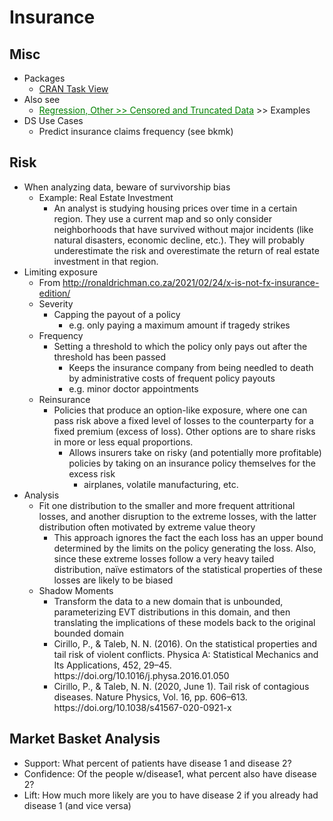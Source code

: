 # Insurance {#sec-insur .unnumbered}

## Misc {#sec-insur-misc .unnumbered}

-   Packages
    -   [CRAN Task View](https://cran.r-project.org/web/views/ActuarialScience.html)
-   Also see
    -   [Regression, Other \>\> Censored and Truncated Data](https://ercbk.github.io/Data-Science-Notebook/qmd/regression-other.html#sec-reg-other-censtrunc){style="color: green"} \>\> Examples
-   DS Use Cases
    -   Predict insurance claims frequency (see bkmk)

## Risk {#sec-insur-risk .unnumbered}

-   When analyzing data, beware of survivorship bias
    -   Example: Real Estate Investment
        -   An analyst is studying housing prices over time in a certain region. They use a current map and so only consider neighborhoods that have survived without major incidents (like natural disasters, economic decline, etc.). They will probably underestimate the risk and overestimate the return of real estate investment in that region.
-   Limiting exposure
    -   From <http://ronaldrichman.co.za/2021/02/24/x-is-not-fx-insurance-edition/>
    -   Severity
        -   Capping the payout of a policy
            -   e.g. only paying a maximum amount if tragedy strikes
    -   Frequency
        -   Setting a threshold to which the policy only pays out after the threshold has been passed
            -   Keeps the insurance company from being needled to death by administrative costs of frequent policy payouts
            -   e.g. minor doctor appointments
    -   Reinsurance
        -   Policies that produce an option-like exposure, where one can pass risk above a fixed level of losses to the counterparty for a fixed premium (excess of loss). Other options are to share risks in more or less equal proportions.
            -   Allows insurers take on risky (and potentially more profitable) policies by taking on an insurance policy themselves for the excess risk
                -   airplanes, volatile manufacturing, etc.
-   Analysis
    -   Fit one distribution to the smaller and more frequent attritional losses, and another disruption to the extreme losses, with the latter distribution often motivated by extreme value theory
        -   This approach ignores the fact the each loss has an upper bound determined by the limits on the policy generating the loss. Also, since these extreme losses follow a very heavy tailed distribution, naïve estimators of the statistical properties of these losses are likely to be biased
    -   Shadow Moments
        -   Transform the data to a new domain that is unbounded, parameterizing EVT distributions in this domain, and then translating the implications of these models back to the original bounded domain
        -   Cirillo, P., & Taleb, N. N. (2016). On the statistical properties and tail risk of violent conflicts. Physica A: Statistical Mechanics and Its Applications, 452, 29--45. https://doi.org/10.1016/j.physa.2016.01.050
        -   Cirillo, P., & Taleb, N. N. (2020, June 1). Tail risk of contagious diseases. Nature Physics, Vol. 16, pp. 606--613. https://doi.org/10.1038/s41567-020-0921-x

## Market Basket Analysis {#sec-insur-mba .unnumbered}

-   Support: What percent of patients have disease 1 and disease 2?
-   Confidence: Of the people w/disease1, what percent also have disease 2?
-   Lift: How much more likely are you to have disease 2 if you already had disease 1 (and vice versa)
